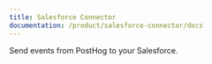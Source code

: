 ```yaml
---
title: Salesforce Connector
documentation: /product/salesforce-connector/docs
---
```


<Section
    divider={false}
    title="BETA - get product usage data into Salesforce."
    size="full"
    cols={3}
>

Send events from PostHog to your Salesforce.

</Section>

<Documentation />